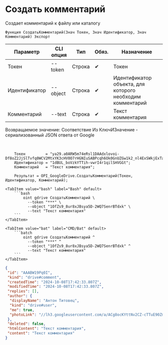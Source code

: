 ﻿---
sidebar_position: 1
---


# Создать комментарий
 Создает комментарий к файлу или каталогу



`Функция СоздатьКомментарий(Знач Токен, Знач Идентификатор, Знач Комментарий) Экспорт`

  | Параметр | CLI опция | Тип | Обяз. | Назначение |
  |-|-|-|-|-|
  | Токен | --token | Строка | &#x2714; | Токен |
  | Идентификатор | --object | Строка | &#x2714; | Идентификатор объекта, для которого необходим комментарий |
  | Комментарий | --text | Строка | &#x2714; | Текст комментария |

  
  Возвращаемое значение:   Соответствие Из КлючИЗначение - сериализованный JSON ответа от Google

<br/>




```bsl title="Пример использования для 1С:Предприятие/OneScript"
    Токен         = "ya29.a0ARW5m74eRsl1DAAdxlovoi-Df8oZ2JjSlTvfq0WCV2MtxYK3cHV0O7rHGNIuSABPcqh6Ok0GnUZGw1k2_nl4ExSWkjExTaDr0QyABTVfv...";
    Идентификатор = "1dBUL_boVzkYTTih-vwrI4r1qilSHVGGt";
    Комментарий   = "Текст комментария";

    Результат = OPI_GoogleDrive.СоздатьКомментарий(Токен, Идентификатор, Комментарий);
```
    

 <Tabs>
  
    <TabItem value="bash" label="Bash" default>
        ```bash
            oint gdrive СоздатьКомментарий \
              --token "***" \
              --object "1OfZs9_8ur8xJBsya5D-2WQ7SenrBTdxk" \
              --text "Текст комментария"
        ```
    </TabItem>
  
    <TabItem value="bat" label="CMD/Bat" default>
        ```batch
            oint gdrive СоздатьКомментарий ^
              --token "***" ^
              --object "1OfZs9_8ur8xJBsya5D-2WQ7SenrBTdxk" ^
              --text "Текст комментария"
        ```
    </TabItem>
</Tabs>


```json title="Результат"
{
 "id": "AAABW19Pq0I",
 "kind": "drive#comment",
 "createdTime": "2024-10-08T17:42:33.807Z",
 "modifiedTime": "2024-10-08T17:42:33.807Z",
 "replies": [],
 "author": {
  "displayName": "Антон Титовец",
  "kind": "drive#user",
  "me": true,
  "photoLink": "//lh3.googleusercontent.com/a/ACg8ocKYttNv2CZ-cTTuE90Zmht_PwnGc0YnjM1IUllXsTVORfZFVPU=s50-c-k-no"
 },
 "deleted": false,
 "htmlContent": "Текст комментария",
 "content": "Текст комментария"
}
```
